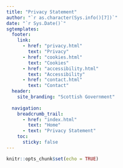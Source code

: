 ---
title: "Privacy Statement"
author: "`r as.character(Sys.info()[7])`"
date: "`r Sys.Date()`"
sgtemplates:
  footer:
    link:
      - href: "privacy.html"
        text: "Privacy"
      - href: "cookies.html"
        text: "Cookies"
      - href: "accessibility.html"
        text: "Accessibility"
      - href: "contact.html"
        text: "Contact"
  header:
    site_branding: "Scottish Government"
    
  navigation:
    breadcrumb_trail:
      - href: "index.html"
        text: "Home"
      - text: "Privacy Statement"
    toc:
      sticky: false
---

```{r setup, include = FALSE}
knitr::opts_chunk$set(echo = TRUE)
```
